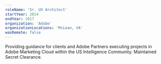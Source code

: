 ```yaml
---
roleName: 'Sr. UX Architect'
startYear: 2014
endYear: 2017
organization: 'Adobe'
organizationLocations: 'McLean, VA'
wasRemote: false
---
```

Providing guidance for clients and Adobe Partners executing projects in Adobe Marketing Cloud within the US Intelligence Community. Maintained Secret Clearance.
